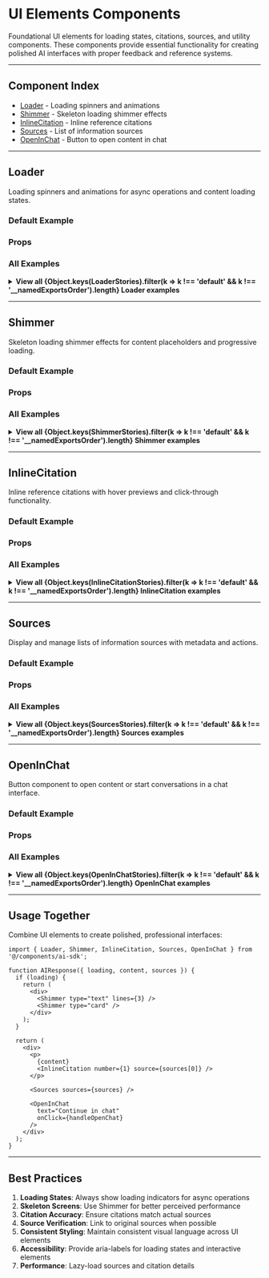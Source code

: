 
<Meta title="AI SDK/UI Elements/Category Overview" />

# UI Elements Components

Foundational UI elements for loading states, citations, sources, and utility components. These components provide essential functionality for creating polished AI interfaces with proper feedback and reference systems.

---

## Component Index

- [Loader](#loader) - Loading spinners and animations
- [Shimmer](#shimmer) - Skeleton loading shimmer effects
- [InlineCitation](#inlinecitation) - Inline reference citations
- [Sources](#sources) - List of information sources
- [OpenInChat](#openinchat) - Button to open content in chat

---

<div id="loader" />

## Loader

Loading spinners and animations for async operations and content loading states.

### Default Example

<Canvas of={LoaderStories.Default} />

### Props

<ArgTypes of={LoaderStories} />

### All Examples

<details>
<summary>
  <strong>View all {Object.keys(LoaderStories).filter(k => k !== 'default' && k !== '__namedExportsOrder').length} Loader examples</strong>
</summary>

<div style={{ marginTop: '1rem' }}>

{Object.entries(LoaderStories)
  .filter(([key]) => key !== 'default' && key !== '__namedExportsOrder')
  .map(([storyName, story]) => (
    <div key={storyName} style={{ borderTop: '1px solid #e5e7eb', paddingTop: '1rem', marginTop: '1.5rem' }}>
      <h4 style={{ fontSize: '1.125rem', fontWeight: 600, marginBottom: '0.5rem' }}>
        {storyName.replace(/([A-Z])/g, ' $1').trim()}
      </h4>
      <Canvas of={story} />
    </div>
  ))
}

</div>

</details>

---

<div id="shimmer" />

## Shimmer

Skeleton loading shimmer effects for content placeholders and progressive loading.

### Default Example

<Canvas of={ShimmerStories.Default} />

### Props

<ArgTypes of={ShimmerStories} />

### All Examples

<details>
<summary>
  <strong>View all {Object.keys(ShimmerStories).filter(k => k !== 'default' && k !== '__namedExportsOrder').length} Shimmer examples</strong>
</summary>

<div style={{ marginTop: '1rem' }}>

{Object.entries(ShimmerStories)
  .filter(([key]) => key !== 'default' && key !== '__namedExportsOrder')
  .map(([storyName, story]) => (
    <div key={storyName} style={{ borderTop: '1px solid #e5e7eb', paddingTop: '1rem', marginTop: '1.5rem' }}>
      <h4 style={{ fontSize: '1.125rem', fontWeight: 600, marginBottom: '0.5rem' }}>
        {storyName.replace(/([A-Z])/g, ' $1').trim()}
      </h4>
      <Canvas of={story} />
    </div>
  ))
}

</div>

</details>

---

<div id="inlinecitation" />

## InlineCitation

Inline reference citations with hover previews and click-through functionality.

### Default Example

<Canvas of={InlineCitationStories.Default} />

### Props

<ArgTypes of={InlineCitationStories} />

### All Examples

<details>
<summary>
  <strong>View all {Object.keys(InlineCitationStories).filter(k => k !== 'default' && k !== '__namedExportsOrder').length} InlineCitation examples</strong>
</summary>

<div style={{ marginTop: '1rem' }}>

{Object.entries(InlineCitationStories)
  .filter(([key]) => key !== 'default' && key !== '__namedExportsOrder')
  .map(([storyName, story]) => (
    <div key={storyName} style={{ borderTop: '1px solid #e5e7eb', paddingTop: '1rem', marginTop: '1.5rem' }}>
      <h4 style={{ fontSize: '1.125rem', fontWeight: 600, marginBottom: '0.5rem' }}>
        {storyName.replace(/([A-Z])/g, ' $1').trim()}
      </h4>
      <Canvas of={story} />
    </div>
  ))
}

</div>

</details>

---

<div id="sources" />

## Sources

Display and manage lists of information sources with metadata and actions.

### Default Example

<Canvas of={SourcesStories.Default} />

### Props

<ArgTypes of={SourcesStories} />

### All Examples

<details>
<summary>
  <strong>View all {Object.keys(SourcesStories).filter(k => k !== 'default' && k !== '__namedExportsOrder').length} Sources examples</strong>
</summary>

<div style={{ marginTop: '1rem' }}>

{Object.entries(SourcesStories)
  .filter(([key]) => key !== 'default' && key !== '__namedExportsOrder')
  .map(([storyName, story]) => (
    <div key={storyName} style={{ borderTop: '1px solid #e5e7eb', paddingTop: '1rem', marginTop: '1.5rem' }}>
      <h4 style={{ fontSize: '1.125rem', fontWeight: 600, marginBottom: '0.5rem' }}>
        {storyName.replace(/([A-Z])/g, ' $1').trim()}
      </h4>
      <Canvas of={story} />
    </div>
  ))
}

</div>

</details>

---

<div id="openinchat" />

## OpenInChat

Button component to open content or start conversations in a chat interface.

### Default Example

<Canvas of={OpenInChatStories.Default} />

### Props

<ArgTypes of={OpenInChatStories} />

### All Examples

<details>
<summary>
  <strong>View all {Object.keys(OpenInChatStories).filter(k => k !== 'default' && k !== '__namedExportsOrder').length} OpenInChat examples</strong>
</summary>

<div style={{ marginTop: '1rem' }}>

{Object.entries(OpenInChatStories)
  .filter(([key]) => key !== 'default' && key !== '__namedExportsOrder')
  .map(([storyName, story]) => (
    <div key={storyName} style={{ borderTop: '1px solid #e5e7eb', paddingTop: '1rem', marginTop: '1.5rem' }}>
      <h4 style={{ fontSize: '1.125rem', fontWeight: 600, marginBottom: '0.5rem' }}>
        {storyName.replace(/([A-Z])/g, ' $1').trim()}
      </h4>
      <Canvas of={story} />
    </div>
  ))
}

</div>

</details>

---

## Usage Together

Combine UI elements to create polished, professional interfaces:

```tsx
import { Loader, Shimmer, InlineCitation, Sources, OpenInChat } from '@/components/ai-sdk';

function AIResponse({ loading, content, sources }) {
  if (loading) {
    return (
      <div>
        <Shimmer type="text" lines={3} />
        <Shimmer type="card" />
      </div>
    );
  }

  return (
    <div>
      <p>
        {content}
        <InlineCitation number={1} source={sources[0]} />
      </p>

      <Sources sources={sources} />

      <OpenInChat
        text="Continue in chat"
        onClick={handleOpenChat}
      />
    </div>
  );
}
```

---

## Best Practices

1. **Loading States**: Always show loading indicators for async operations
2. **Skeleton Screens**: Use Shimmer for better perceived performance
3. **Citation Accuracy**: Ensure citations match actual sources
4. **Source Verification**: Link to original sources when possible
5. **Consistent Styling**: Maintain consistent visual language across UI elements
6. **Accessibility**: Provide aria-labels for loading states and interactive elements
7. **Performance**: Lazy-load sources and citation details
